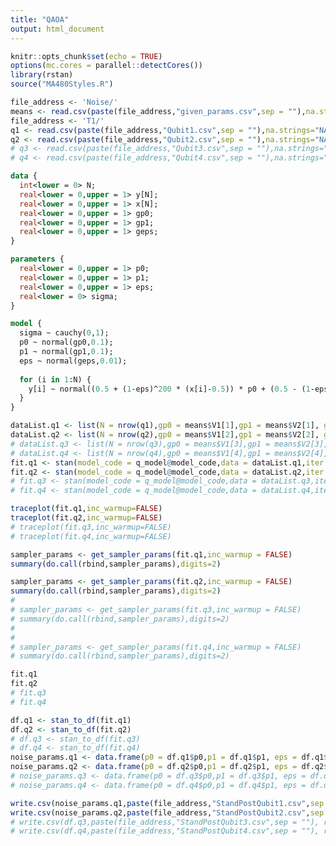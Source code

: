 ```yaml
---
title: "QAOA"
output: html_document
---
```


```r
knitr::opts_chunk$set(echo = TRUE)
options(mc.cores = parallel::detectCores())
library(rstan)
source("MA480Styles.R")
```


```r
file_address <- 'Noise/'
means <- read.csv(paste(file_address,"given_params.csv",sep = ""),na.strings="NA",header=FALSE)
file_address <- 'T1/'
q1 <- read.csv(paste(file_address,"Qubit1.csv",sep = ""),na.strings="NA",header=TRUE)
q2 <- read.csv(paste(file_address,"Qubit2.csv",sep = ""),na.strings="NA",header=TRUE)
# q3 <- read.csv(paste(file_address,"Qubit3.csv",sep = ""),na.strings="NA",header=TRUE)
# q4 <- read.csv(paste(file_address,"Qubit4.csv",sep = ""),na.strings="NA",header=TRUE)
```

```stan
data {
  int<lower = 0> N;
  real<lower = 0,upper = 1> y[N];
  real<lower = 0,upper = 1> x[N];
  real<lower = 0,upper = 1> gp0;
  real<lower = 0,upper = 1> gp1;
  real<lower = 0,upper = 1> geps;
}

parameters {
  real<lower = 0,upper = 1> p0;
  real<lower = 0,upper = 1> p1;
  real<lower = 0,upper = 1> eps;
  real<lower = 0> sigma;
}

model {
  sigma ~ cauchy(0,1);
  p0 ~ normal(gp0,0.1);
  p1 ~ normal(gp1,0.1);
  eps ~ normal(geps,0.01);
  
  for (i in 1:N) {
    y[i] ~ normal((0.5 + (1-eps)^200 * (x[i]-0.5)) * p0 + (0.5 - (1-eps)^200 * (x[i] - 0.5)) * (1-p1),sigma);
  }
}
```


```r
dataList.q1 <- list(N = nrow(q1),gp0 = means$V1[1],gp1 = means$V2[1], geps = means$V3[1], x = q1$x,y = q1$y)
dataList.q2 <- list(N = nrow(q2),gp0 = means$V1[2],gp1 = means$V2[2], geps = means$V3[2], x = q2$x,y = q2$y)
# dataList.q3 <- list(N = nrow(q3),gp0 = means$V1[3],gp1 = means$V2[3], geps = means$V3[3], x = q3$x,y = q3$y)
# dataList.q4 <- list(N = nrow(q4),gp0 = means$V1[4],gp1 = means$V2[4], geps = means$V3[4], x = q4$x,y = q4$y)
fit.q1 <- stan(model_code = q_model@model_code,data = dataList.q1,iter = 5000,warmup = 1000, control = list(adapt_delta = 0.99))
fit.q2 <- stan(model_code = q_model@model_code,data = dataList.q2,iter = 5000,warmup = 1000, control = list(adapt_delta = 0.99))
# fit.q3 <- stan(model_code = q_model@model_code,data = dataList.q3,iter = 5000,warmup = 1000, control = list(adapt_delta = 0.99))
# fit.q4 <- stan(model_code = q_model@model_code,data = dataList.q4,iter = 5000,warmup = 1000, control = list(adapt_delta = 0.99))
```

```r
traceplot(fit.q1,inc_warmup=FALSE)
traceplot(fit.q2,inc_warmup=FALSE)
# traceplot(fit.q3,inc_warmup=FALSE)
# traceplot(fit.q4,inc_warmup=FALSE)
```

```r
sampler_params <- get_sampler_params(fit.q1,inc_warmup = FALSE)
summary(do.call(rbind,sampler_params),digits=2)

sampler_params <- get_sampler_params(fit.q2,inc_warmup = FALSE)
summary(do.call(rbind,sampler_params),digits=2)
# 
# sampler_params <- get_sampler_params(fit.q3,inc_warmup = FALSE)
# summary(do.call(rbind,sampler_params),digits=2)
# 
# 
# sampler_params <- get_sampler_params(fit.q4,inc_warmup = FALSE)
# summary(do.call(rbind,sampler_params),digits=2)
```

```r
fit.q1
fit.q2
# fit.q3
# fit.q4
```


```r
df.q1 <- stan_to_df(fit.q1)
df.q2 <- stan_to_df(fit.q2)
# df.q3 <- stan_to_df(fit.q3)
# df.q4 <- stan_to_df(fit.q4)
noise_params.q1 <- data.frame(p0 = df.q1$p0,p1 = df.q1$p1, eps = df.q1$eps)
noise_params.q2 <- data.frame(p0 = df.q2$p0,p1 = df.q2$p1, eps = df.q2$eps)
# noise_params.q3 <- data.frame(p0 = df.q3$p0,p1 = df.q3$p1, eps = df.q3$eps)
# noise_params.q4 <- data.frame(p0 = df.q4$p0,p1 = df.q4$p1, eps = df.q4$eps)
```



```r
write.csv(noise_params.q1,paste(file_address,"StandPostQubit1.csv",sep = ""), row.names = FALSE)
write.csv(noise_params.q2,paste(file_address,"StandPostQubit2.csv",sep = ""), row.names = FALSE)
# write.csv(df.q3,paste(file_address,"StandPostQubit3.csv",sep = ""), row.names = FALSE)
# write.csv(df.q4,paste(file_address,"StandPostQubit4.csv",sep = ""), row.names = FALSE)
```
























